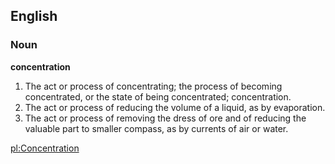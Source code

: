 ==English==

===Noun===

'''concentration'''

#The act or process of concentrating; the process of becoming concentrated, or the state of being concentrated; concentration.
#The act or process of reducing the volume of a liquid, as by evaporation.
#The act or process of removing the dress of ore and of reducing the valuable part to smaller compass, as by currents of air or water.

[[pl:Concentration]]